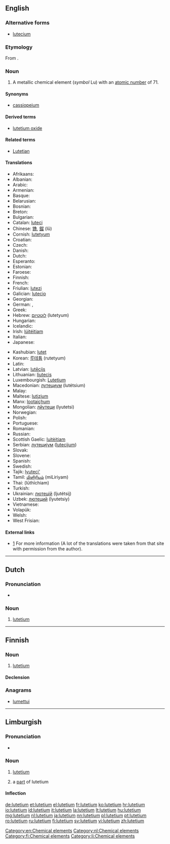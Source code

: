 {{also|Lutetium}}
==English==
{{elements|Lu|ytterbium|Yb|hafnium|Hf}}

===Alternative forms===
* [[lutecium]] {{qualifier|no longer used after 1949, when '''lutetium''' was made the official spelling}}

===Etymology===
From {{etyl|la}} {{term|Lutetia||[[Paris]], the capital of France|lang=la}}.

===Noun===
{{en-noun|-}}
{{wikipedia}}

# A metallic chemical element (''symbol'' Lu) with an [[atomic number]] of 71.

====Synonyms====
* [[cassiopeium]] {{qualifier|name proposed by [[w:Carl Auer von Welsbach|Baron Carl Auer von Welsbach]], one of the discoverers of lutetium, but rejected}}

====Derived terms====
* [[lutetium oxide]]

====Related terms====
* [[Lutetian]]

====Translations====
{{trans-top|chemical element with atomic number of 71}}
* Afrikaans: {{t-|af|lutetium|xs=Afrikaans}}
* Albanian: {{t|sq|lutec|xs=Albanian}}
* Arabic: {{t|ar|لوتيتيوم|m|tr=lutítyum}}
* Armenian: {{t-|hy|լուտեցիում|tr=lutecʿium}}
* Basque: {{t|eu|lutezioa|xs=Basque}}
* Belarusian: {{t|be|лютэцый|m|tr=ljutétsyj|xs=Belarusian}}
* Bosnian: {{t-|bs|lutecij}}
* Breton: {{t|br|lutesiom|xs=Breton}}
* Bulgarian: {{t-|bg|лютеций|m|tr=ljutétsij}}
* Catalan: [[luteci]]
* Chinese: [[镥]], [[鎦]] (lǔ)
* Cornish: [[lutetyum]]
* Croatian: {{t+|hr|lutecij}}
* Czech: {{t+|cs|lutecium}}
* Danish: {{t-|da|lutetium}}
* Dutch: {{t+|nl|lutetium|n}}
* Esperanto: {{t-|eo|lutecio|xs=Esperanto}}
* Estonian: {{t-|et|luteetsium}}
* Faroese: {{t-|fo|lutetium|xs=Faroese}}
* Finnish: {{t+|fi|lutetium}}
* French: {{t+|fr|lutécium|m}}
* Friulian: [[lutezi]]
* Galician: [[lutecio]]
* Georgian: {{t|ka|ლუტეციუმი|tr=lutetsiumi|sc=Geor|xs=Georgian}}
* German: {{t+|de|Lutetium|n}}, {{t|de|Cassiopeium|n}} {{qualifier|obsolete}}
* Greek: {{t|el|λουτέτσιο|n|tr=loutétsio}}
* Hebrew: [[לוטטיום]] (lutetyum)
* Hungarian: {{t+|hu|lutécium}}
* Icelandic: {{t|is|lútesín}}
* Irish: [[lúitéitiam]]
* Italian: {{t+|it|lutezio|m}}
* Japanese: {{t+|ja|ルテチウム|tr=rutechiumu}}
{{trans-mid}}
* Kashubian: [[lutet]]
* Korean: [[루테튬]] (rutetyum)
* Latin: {{t+|la|lutetium}}
* Latvian: [[lutēcijs]]
* Lithuanian: [[liutecis]]
* Luxembourgish: [[Lutetium]]
* Macedonian: [[лутециум]] (lutétsium) {{m}}
* Malay: {{t-|ms|lutetium|xs=Malay}}
* Maltese: [[lutizjum]]
* Manx: [[lootaiçhum]]
* Mongolian: [[лйутеци]] (lyutetsi)
* Norwegian: {{t-|no|lutetium}}
* Polish: {{t+|pl|lutet|m}}
* Portuguese: {{t+|pt|lutécio|m}}
* Romanian: {{t+|ro|lutețiu|n}}
* Russian: {{t+|ru|лютеций|m|tr=ljutétsij}}
* Scottish Gaelic: [[luitèitiam]]
* Serbian: [[лутециjум]] ([[lutecijum]]) {{m}}
* Slovak: {{t-|sk|lutecium}}
* Slovene: {{t+|sl|lutecij}}
* Spanish: {{t+|es|lutecio|m}}
* Swedish: {{t+|sv|lutetium}}
* Tajik: [[lyuteci']]
* Tamil: [[மிளிரியம்]] (miLiriyam)
* Thai: {{Thai|[[ลูทีเชียม]]}} (lūthīchiam)
* Turkish: {{t+|tr|lütesyum}}
* Ukrainian: [[лютецiй]] (ljutétsij) {{m}}
* Uzbek: [[лютеций]] (lyutetsiy)
* Vietnamese: {{t|vi|Luteti|xs=Vietnamese}}
* Volapük: {{t|vo|lutetin|xs=Volapük}}
* Welsh: {{t|cy|lwtetiwm|xs=Welsh}}
* West Frisian: {{t-|fy|lutetium|xs=West Frisian}}
{{trans-bottom}}

====External links====
* [http://elements.vanderkrogt.net/element.php?sym=Lu] For more information (A lot of the translations were taken from that site with permission from the author).

[[Category:en:Chemical elements]]

----

==Dutch==
{{wikipedia|lang=nl}}

===Pronunciation===
* {{audio|Nl-lutetium.ogg|Audio}}

===Noun===
{{head|nl|noun|g=n}}

# [[lutetium#English|lutetium]]

[[Category:nl:Chemical elements]]

----

==Finnish==
{{wikipedia|lang=fi}}

===Noun===
{{fi-noun}}

# [[#English|lutetium]]

====Declension====
{{fi-decl-risti|lutetium}}

===Anagrams===
* [[lumettui#Finnish|lumettui]]

[[Category:fi:Chemical elements]]

----

==Limburgish==

===Pronunciation===
* {{IPA|[ly˧ˈteː˨ʃɔ˧m]|lang=li}}

===Noun===
{{li-noun|g=n}}

# {{uncountable|lang=li}} [[#English|lutetium]]
# a [[part]] of lutetium

====Inflection====
{{li-decl-noun-um|luteti}}

[[Category:li:Chemical elements]]

[[de:lutetium]]
[[et:lutetium]]
[[el:lutetium]]
[[fr:lutetium]]
[[ko:lutetium]]
[[hr:lutetium]]
[[io:lutetium]]
[[id:lutetium]]
[[it:lutetium]]
[[la:lutetium]]
[[lt:lutetium]]
[[hu:lutetium]]
[[mg:lutetium]]
[[nl:lutetium]]
[[ja:lutetium]]
[[nn:lutetium]]
[[pl:lutetium]]
[[pt:lutetium]]
[[ro:lutetium]]
[[ru:lutetium]]
[[fi:lutetium]]
[[sv:lutetium]]
[[vi:lutetium]]
[[zh:lutetium]]